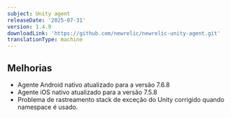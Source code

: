 ```yaml
---
subject: Unity agent
releaseDate: '2025-07-31'
version: 1.4.9
downloadLink: 'https://github.com/newrelic/newrelic-unity-agent.git'
translationType: machine
---
```


## Melhorias

* Agente Android nativo atualizado para a versão 7.6.8
* Agente iOS nativo atualizado para a versão 7.5.8
* Problema de rastreamento stack de exceção do Unity corrigido quando namespace é usado.